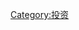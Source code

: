 {{Commons cat|风险投资商}}
{{Catnav|頁面分類|人类社会|经济|金融|投资}}
{{Catnav|頁面分類|人类社会|经济|经济学|投资}}
{{Catnav|頁面分類|人类社会|经济|产业|金融|投资}}
{{Catnav|頁面分類|人类社会|社会科学|经济学|投资}}

[[Category:投资|Category:投资]]